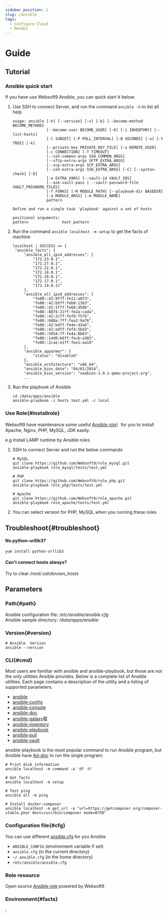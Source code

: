 ```yaml
---
sidebar_position: 1
slug: /ansible
tags:
  - Configure Cloud
  - DevOps
---
```



# Guide

## Tutorial

### Ansible quick start

If you have use Websoft9 Ansible, you can quick start it below:  

1. Use SSH to connect Server, and run the command `ansible -h` to list all help
   ```
   usage: ansible [-h] [--version] [-v] [-b] [--become-method BECOME_METHOD]
                  [--become-user BECOME_USER] [-K] [-i INVENTORY] [--list-hosts]
                  [-l SUBSET] [-P POLL_INTERVAL] [-B SECONDS] [-o] [-t TREE] [-k]
                  [--private-key PRIVATE_KEY_FILE] [-u REMOTE_USER]
                  [-c CONNECTION] [-T TIMEOUT]
                  [--ssh-common-args SSH_COMMON_ARGS]
                  [--sftp-extra-args SFTP_EXTRA_ARGS]
                  [--scp-extra-args SCP_EXTRA_ARGS]
                  [--ssh-extra-args SSH_EXTRA_ARGS] [-C] [--syntax-check] [-D]
                  [-e EXTRA_VARS] [--vault-id VAULT_IDS]
                  [--ask-vault-pass | --vault-password-file VAULT_PASSWORD_FILES]
                  [-f FORKS] [-M MODULE_PATH] [--playbook-dir BASEDIR]
                  [-a MODULE_ARGS] [-m MODULE_NAME]
                  pattern

   Define and run a single task 'playbook' against a set of hosts

   positional arguments:
   pattern               host pattern

   ```

2. Run the command `ansible localhost -m setup` to get the facts of machine
   ```
   localhost | SUCCESS => {
    "ansible_facts": {
        "ansible_all_ipv4_addresses": [
            "172.23.0.1",
            "172.27.0.1",
            "172.22.0.1",
            "172.18.0.1",
            "172.28.0.1",
            "172.17.0.1",
            "172.19.0.11"
        ],
        "ansible_all_ipv6_addresses": [
            "fe80::42:9fff:fe11:a0f3",
            "fe80::42:b5ff:feb0:13b3",
            "fe80::42:1fff:fe68:d58b",
            "fe80::8874:21ff:fe2a:cada",
            "fe80::42:2cff:fefd:f576",
            "fe80::688a:7ff:fea2:9a76",
            "fe80::42:bdff:fe4e:d3ab",
            "fe80::42:edff:fef4:5bd3",
            "fe80::5054:ff:fe4a:8b63",
            "fe80::14d0:b6ff:fecb:a383",
            "fe80::2cae:e1ff:fee1:aa10"
        ],
        "ansible_apparmor": {
            "status": "disabled"
        },
        "ansible_architecture": "x86_64",
        "ansible_bios_date": "04/01/2014",
        "ansible_bios_version": "seabios-1.9.1-qemu-project.org",
        ...
   ```
4. Run the playbook of Ansible
   ```
   cd /data/apps/ansible
   ansible-playbook -i hosts test.yml -c local
   ``` 

### Use Role{#installrole}

Websoft9 have maintenance some useful [Ansible role](https://github.com/websoft9?q=role&type=all&language=&sort=)）for you to install Apache, Nginx, PHP, MySQL, JDK easily.  

e.g  Install LAMP runtime by Ansible roles

1. SSH to connect Server and run the below commands
   ```
   # MySQL
   git clone https://github.com/Websoft9/role_mysql.git
   ansible-playbook role_mysql/tests/test.yml

   # PHP
   git clone https://github.com/Websoft9/role_php.git
   ansible-playbook role_php/tests/test.yml

   # Apache
   git clone https://github.com/Websoft9/role_apache.git
   ansible-playbook role_apache/tests/test.yml
   ```
2. You can select version for PHP, MySQL when you running these roles

## Troubleshoot{#troubleshoot}

#### No python-urllib3? 

```
yum install python-urllib3
```

#### Can't connect hosts always?

Try to clear */root/.ssh/known_hosts*  

## Parameters

### Path{#path}

Ansible configuration file: */etc/ansible/ansible.cfg*  
Ansible sample directory: */data/apps/ansible*  

### Version{#version}

```shell
# Ansible  Version
ansible --version
```

### CLI{#cmd}

Most users are familiar with ansible and ansible-playbook, but those are not the only utilities Ansible provides. Below is a complete list of Ansible utilities. Each page contains a description of the utility and a listing of supported parameters.

- [ansible](https://docs.ansible.com/ansible/latest/cli/ansible.html)
- [ansible-config](https://docs.ansible.com/ansible/latest/cli/ansible-config.html)
- [ansible-console](https://docs.ansible.com/ansible/latest/cli/ansible-console.html)
- [ansible-doc](https://docs.ansible.com/ansible/latest/cli/ansible-doc.html)
- [ansible-galaxy](https://docs.ansible.com/ansible/latest/cli/ansible-galaxy.html)载
- [ansible-inventory](https://docs.ansible.com/ansible/latest/cli/ansible-inventory.html)
- [ansible-playbook](https://docs.ansible.com/ansible/latest/cli/ansible-playbook.html)
- [ansible-pull](https://docs.ansible.com/ansible/latest/cli/ansible-pull.html)
- [ansible-vault](https://docs.ansible.com/ansible/latest/cli/ansible-vault.html)

ansible-playbook is the most popular command to run Ansible program, but Ansible have [Ad-doc](https://docs.ansible.com/ansible/2.9/user_guide/intro_adhoc.html) to run the single program:  

```
# Print disk information
ansible localhost -m command -a 'df -h'

# Get facts
ansible localhost -m setup

# Test ping
ansible all -m ping

# Install docker-composer
ansible localhost -m get_url -a "url=https://getcomposer.org/composer-stable.phar dest=/usr/bin/composer mode=0750"
```

### Configuration file{#cfg}

You can use different [ansible.cfg](https://docs.ansible.com/ansible/latest/reference_appendices/config.html) for you Ansible

- `ANSIBLE_CONFIG` (environment variable if set)
- `ansible.cfg` (in the current directory)
- `~/.ansible.cfg` (in the home directory)
- `/etc/ansible/ansible.cfg`

### Role resource

Open source [Ansible role](https://github.com/search?q=org%3AWebsoft9+role) powered by Websoft9

### Environment{#facts}

<AnsibleFacts name="facts" />;



